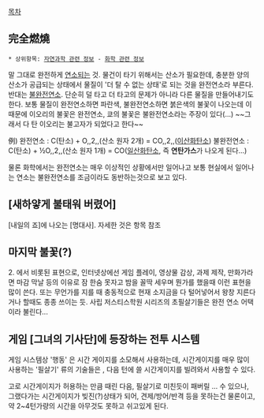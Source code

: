 [[목차]]

== 完全燃燒 ==
 * 상위항목: [[자연과학 관련 정보]] - [[화학 관련 정보]]

말 그대로 완전하게 [[연소]]되는 것. 물건이 타기 위해서는 산소가 필요한데, 충분한 양의 산소가 공급되는 상태에서 물질이 '더 탈 수 없는 상태'로 되는 것을 완전연소라 부른다. 반대는 [[불완전연소]]. 단순히 덜 타고 더 타고의 문제가 아니라 다른 물질을 만들어내기도 한다. 보통 물질이 완전연소하면 파란색, 불완전연소하면 붉은색의 불꽃이 나오는데
이 때문에 이오리의 불꽃은 완전연소, 쿄의 불꽃은 불완전연소라는 주장이 있다(...) ~~그래서 다 탄 이오리는 불고자가 되었다고 한다~~

例)
완전연소 : C(탄소) + O,,2,,(산소 원자 2개) = CO,,2,,([[이산화탄소]])
불완전연소 : C(탄소) + ½O,,2,,(산소 원자 1개) = CO([[일산화탄소]], 즉 '''연탄가스'''가 나오게 된다...)

물론 화학에서는 완전연소는 매우 이상적인 상황에서만 일어나고 보통 현실에서 일어나는 연소는 불완전연소를 조금이라도 동반하는것으로 보고 있다.

== [새하얗게 불태워 버렸어] ==

[내일의 죠]에 나오는 [명대사]. 자세한 것은 항목 참조

== 마지막 불꽃(?) == 
2. 에서 비롯된 표현으로, 인터넷상에선 게임 플레이, 영상물 감상, 과제 제작, 만화가라면 마감 막날 등의 이유로 잠 한숨 못자고 밤을 꼴딱 세우며 뭔가를 했을때 이런 표현을 많이 쓴다. 또는 무언가를 지를 때 충동적으로 현재 소지금을 다 털어넣어서 왕창 지른다거나 할때도 종종 쓰이는 듯. 사립 저스티스학원 시리즈의 초필살기들은 완전 연소 어택이라 불린다...

== 게임 [그녀의 기사단]에 등장하는 전투 시스템 ==
게임 시스템상 '행동' 은 시간 게이지를 소모해서 사용하는데, 시간게이지를 매우 많이 사용하는 '필살기' 류의 기술들은 , 다음 턴에 쓸 시간게이지를 빌려와서 사용할 수 있다.

고로 시간게이지가 허용하는 만큼 때린 다음, 필살기로 미친듯이 패버릴 ... 수 있으나, 그랬다가는 시간게이지가 빚진(?)상태가 되어, 견제/방어/반격 등을 못하는건 물론이고, 약 2~4턴가량의 시간을 아무것도 못하고 쉬고있게 된다.
